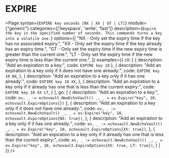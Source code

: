 # EXPIRE

<Page
  syntax={`EXPIRE key seconds [NX | XX | GT | LT]`}
  module={"generic"}
  categories={['keyspace', 'write', 'fast']}
  description={`Expire the key in the specified number of seconds. This commands turns a key into a volatile one.`}
  options={[
    "NX - Only set the expiry time if the key has no associated expiry.",
    "XX - Only set the expiry time if the key already has an expiry time.",
    "GT - Only set the expiry time if the new expiry time is greater than the current one.",
    "LT - Only set the expiry time if the new expiry time is less than the current one.",
  ]}
  examples={{
    cli: [
      {
        description: "Add an expiration to a key:", 
        code: `EXPIRE key 10`
      },
      {
        description: "Add an expiration to a key only if it does not have one already:",
        code: `EXPIRE key 10 NX`,
      },
      {
        description: "Add an expiration to a key only if it has one already:",
        code: `EXPIRE key 10 XX`,
      },
      {
        description: "Add an expiration to a key only if it already has one that is less than the current expiry:",
        code: `EXPIRE key 10 XX LT`,
      }
    ],
    go: [
    {
        description: "Add an expiration to a key:", 
        code: `ev, _ := echovault.NewEchoVault()
_, _ = ev.Expire("key", 10, echovault.ExpireOptions{})`
      },
      {
        description: "Add an expiration to a key only if it does not have one already:",
        code: `ev, _ := echovault.NewEchoVault()
_, _ = ev.Expire("key", 10, echovault.ExpireOptions{NX: true})`,
      },
      {
        description: "Add an expiration to a key only if it has one already:",
        code: `ev, _ := echovault.NewEchoVault()
_, _ = ev.Expire("key", 10, echovault.ExpireOptions{XX: true})`,
      },
      {
        description: "Add an expiration to a key only if it already has one that is less than the current expiry:",
        code: `ev, _ := echovault.NewEchoVault()
_, _ = ev.Expire("key", 10, echovault.ExpireOptions{XX: true, LT: true})`,
      }
    ]
  }}
/>